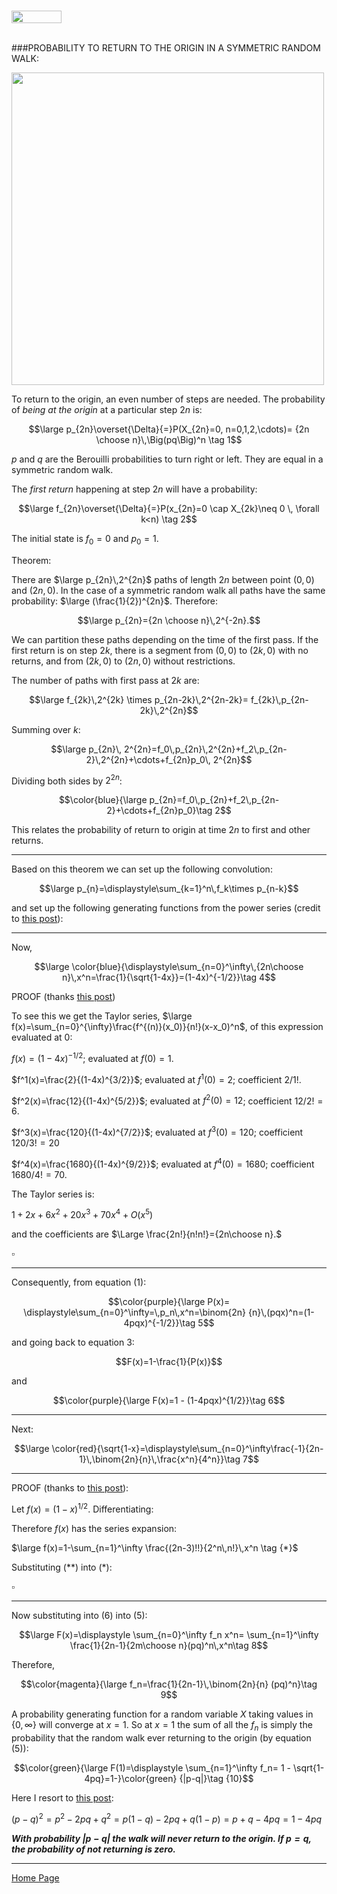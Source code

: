 <br>
<a href="http://rinterested.github.io/statistics/index.html">
<img HEIGHT="20" WIDTH="80" src="https://cloud.githubusercontent.com/assets/9312897/10556783/a27a26fa-745c-11e5-9b1a-2d5bd737387a.PNG"></a>
<br><br>

###PROBABILITY TO RETURN TO THE ORIGIN IN A SYMMETRIC RANDOM WALK:
<br>



<img height="500" width="500" src="https://cloud.githubusercontent.com/assets/9312897/16595391/da0bb3d4-42bc-11e6-8c11-97dc9200189e.png">

To return to the origin, an even number of steps are needed. The probability of *being at the origin* at a particular step $2n$ is:

$$\large p_{2n}\overset{\Delta}{=}P(X_{2n}=0, n=0,1,2,\cdots)= {2n \choose n}\,\Big(pq\Big)^n \tag 1$$

$p$ and $q$ are the Berouilli probabilities to turn right or left. They are equal in a symmetric random walk.

The *first return* happening at step $2n$ will have a probability:

$$\large f_{2n}\overset{\Delta}{=}P(x_{2n}=0 \cap X_{2k}\neq 0 \, \forall k<n) \tag 2$$

The initial state is $f_0=0$ and $p_0=1$.

Theorem:

There are $\large p_{2n}\,2^{2n}$ paths of length $2n$ between point $(0,0)$ and $(2n,0)$. In the case of a symmetric random walk all paths have the same probability: $\large (\frac{1}{2})^{2n}$. Therefore:


$$\large p_{2n}={2n \choose n}\,2^{-2n}.$$


We can partition these paths depending on the time of the first pass. If the first return is on step $2k$, there is a segment from $(0,0)$ to $(2k,0)$ with no returns, and from $(2k,0)$ to $(2n,0)$ without restrictions.

The number of paths with first pass at $2k$ are:

$$\large f_{2k}\,2^{2k} \times p_{2n-2k}\,2^{2n-2k}= f_{2k}\,p_{2n-2k}\,2^{2n}$$

Summing over $k$:

$$\large p_{2n}\, 2^{2n}=f_0\,p_{2n}\,2^{2n}+f_2\,p_{2n-2}\,2^{2n}+\cdots+f_{2n}p_0\, 2^{2n}$$

Dividing both sides by $2^{2n}$:

$$\color{blue}{\large p_{2n}=f_0\,p_{2n}+f_2\,p_{2n-2}+\cdots+f_{2n}p_0}\tag 2$$

This relates the probability of return to origin at time $2n$ to first and other returns.


---

Based on this theorem we can set up the following convolution:

$$\large p_{n}=\displaystyle\sum_{k=1}^n\,f_k\times p_{n-k}$$

and set up the following generating functions from the power series (credit to [this post](http://math.stackexchange.com/a/1851051/152225)):


\begin{eqnarray*}
P(x)&=&\sum_{n=0}^\infty p_n x^n\\[5pt]
&=&1+\sum_{n=1}^\infty p_n x^n\\[5pt]
&=&1+\sum_{n=1}^\infty \sum_{k=1}^n f_k p_{n-k}  x^n\\[5pt]
&=&1+\sum_{k=1}^\infty \sum_{n=k}^\infty  f_k p_{n-k}  x^n\\[5pt]
&=&1+\sum_{k=1}^\infty f_k x^k \sum_{n=k}^\infty  p_{n-k}  x^{n-k}\\[5pt]
&=&1+\sum_{k=0}^\infty f_k x^k \sum_{j=0}^\infty  p_{j}  x^{j}\\[5pt]
&=&\Large \color{orange}{1+F(x) P(x)}\tag 3
\end{eqnarray*}


---

Now, 

$$\large \color{blue}{\displaystyle\sum_{n=0}^\infty\,{2n\choose n}\,x^n=\frac{1}{\sqrt{1-4x}}=(1-4x)^{-1/2}}\tag 4$$


PROOF (thanks [this post](http://math.stackexchange.com/a/1849538/152225))

To see this we get the Taylor series, $\large f(x)=\sum_{n=0}^{\infty}\frac{f^{(n)}(x_0)}{n!}(x-x_0)^n$, of this expression evaluated at $0$:

$f(x)=(1-4x)^{-1/2}$; evaluated at $f(0)=1.$

$f^1(x)=\frac{2}{(1-4x)^{3/2}}$; evaluated at $f^1(0)=2$; coefficient $2/1!$.

$f^2(x)=\frac{12}{(1-4x)^{5/2}}$; evaluated at $f^2(0)=12$; coefficient $12/2!=6$.

$f^3(x)=\frac{120}{(1-4x)^{7/2}}$; evaluated at $f^3(0)=120$; coefficient $120/3!=20$

$f^4(x)=\frac{1680}{(1-4x)^{9/2}}$; evaluated at $f^4(0)=1680$; coefficient $1680/4!=70$.

The Taylor series is:

$1+2 x+6 x^2+20 x^3+70 x^4+O\left(x^5\right)$

and the coefficients are $\Large \frac{2n!}{n!n!}={2n\choose n}.$

$\square$

---

Consequently, from equation $(1)$:

$$\color{purple}{\large P(x)= \displaystyle\sum_{n=0}^\infty=\,p_n\,x^n=\binom{2n} {n}\,(pqx)^n=(1-4pqx)^{-1/2}}\tag 5$$

and going back to equation 3:

$$F(x)=1-\frac{1}{P(x)}$$

and

$$\color{purple}{\large F(x)=1 - (1-4pqx)^{1/2}}\tag 6$$

---

Next:

$$\large \color{red}{\sqrt{1-x}=\displaystyle\sum_{n=0}^\infty\frac{-1}{2n-1}\,\binom{2n}{n}\,\frac{x^n}{4^n}}\tag 7$$


---

PROOF (thanks to [this post](http://math.stackexchange.com/a/1849811/152225)):


Let $f(x)=(1-x)^{1/2}$. Differentiating:

\begin{align}
f^{(1)}(x)&=(-1)\left(\frac12\right) (1-x)^{-1/2}\\\\
f^{(2)}(x)&=(-1)^2\left(\frac12\right) \left(-\frac12\right) (1-x)^{-3/2} \\\\
f^{(3)}(x)&=(-1)^3\left(\frac12\right) \left(-\frac12\right) \left(-\frac32\right) (1-x)^{-5/2}\\\\
f^{(4)}(x)&=(-1)^4\left(\frac12\right) \left(-\frac12\right) \left(-\frac32\right)\left(-\frac52\right) (1-x)^{-7/2}\\\\
\vdots\\\\
f^{(n)}(x)&=-\frac{(2n-3)!!}{2^n}(1-x)^{-(2n-1)/2} \\\\
\end{align}

Therefore $f(x)$ has the series expansion:

$\large f(x)=1-\sum_{n=1}^\infty \frac{(2n-3)!!}{2^n\,n!}\,x^n \tag {*}$



\begin{align}
(2n-3)!!&=(2n-3)(2n-5)(2n-7)\cdots(5)(3)(1)\\\\
&=\frac{(2n-3)!}{(2n-4)(2n-6)(2n-8)\cdots (6)(4)(2)}\\\\
&=\frac{(2n-3)!}{2^{n-2}(n-2)!}\\\\
&=\frac{(2n)!}{(2n-1)2^n\,n!}\\\\
&=\frac{n!}{(2n-1)2^n}\binom{2n}{n} \tag {**}
\end{align}

Substituting (**) into (*):

\begin{align}
f(x)&=1-\sum_{n=1}^\infty \frac{1}{4^n(2n-1)}\binom{2n}{n}\,x^n\\\\
&=-\sum_{n=1}^\infty \frac{1}{4^n(2n-1)}\binom{2n}{n}\,x^n
\end{align}

$\square$

---

Now substituting into $(6)$ into $(5)$:

$$\large F(x)=\displaystyle \sum_{n=0}^\infty f_n x^n= \sum_{n=1}^\infty \frac{1}{2n-1}{2m\choose n}(pq)^n\,x^n\tag 8$$

Therefore,

$$\color{magenta}{\large f_n=\frac{1}{2n-1}\,\binom{2n}{n} (pq)^n}\tag 9$$



A probability generating function for a random variable $X$ taking values in $\{0,\infty\}$ will converge at $x=1$. So at $x=1$ the sum of all the $f_n$ is simply the probability that the random walk ever returning to the origin (by equation $(5)$):

$$\color{green}{\large F(1)=\displaystyle \sum_{n=1}^\infty f_n= 1 - \sqrt{1-4pq}=1-}\color{green} {|p-q|}\tag {10}$$

Here I resort to [this post](http://math.stackexchange.com/a/1850414/152225):

$(p-q)^2=p^2-2pq+q^2=p(1-q)-2pq+q(1-p)=p+q-4pq=1-4pq$


***With probability $|p-q|$ the walk will never return to the origin. If $p=q$, the probability of not returning is zero.***

---

<a href="http://rinterested.github.io/statistics/index.html">Home Page</a>
